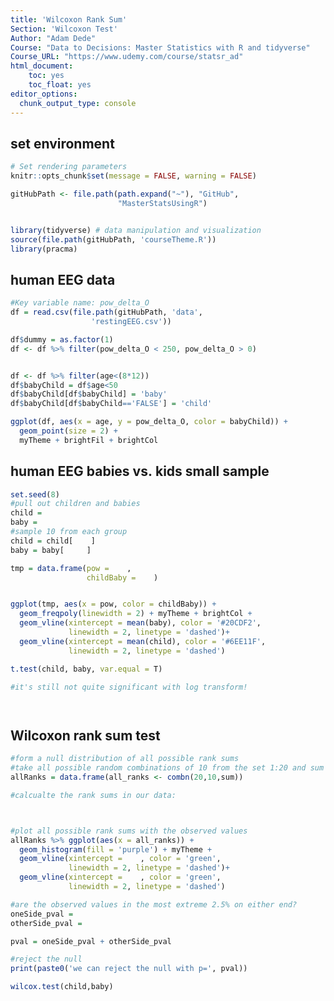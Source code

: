```yaml
---
title: 'Wilcoxon Rank Sum'
Section: 'Wilcoxon Test'
Author: "Adam Dede"
Course: "Data to Decisions: Master Statistics with R and tidyverse"
Course_URL: "https://www.udemy.com/course/statsr_ad" 
html_document:
    toc: yes
    toc_float: yes
editor_options:
  chunk_output_type: console
---
```



## set environment

```r

# Set rendering parameters
knitr::opts_chunk$set(message = FALSE, warning = FALSE)

gitHubPath <- file.path(path.expand("~"), "GitHub", 
                        "MasterStatsUsingR")


library(tidyverse) # data manipulation and visualization
source(file.path(gitHubPath, 'courseTheme.R'))
library(pracma)

```

## human EEG data 

```r

#Key variable name: pow_delta_O
df = read.csv(file.path(gitHubPath, 'data',
                  'restingEEG.csv'))

df$dummy = as.factor(1) 
df <- df %>% filter(pow_delta_O < 250, pow_delta_O > 0)


df <- df %>% filter(age<(8*12))
df$babyChild = df$age<50
df$babyChild[df$babyChild] = 'baby'
df$babyChild[df$babyChild=='FALSE'] = 'child'

ggplot(df, aes(x = age, y = pow_delta_O, color = babyChild)) + 
  geom_point(size = 2) + 
  myTheme + brightFil + brightCol 


```

## human EEG babies vs. kids small sample

```r

set.seed(8)
#pull out children and babies
child = 
baby = 
#sample 10 from each group 
child = child[    ]
baby = baby[     ]

tmp = data.frame(pow =    ,
                 childBaby =    )


ggplot(tmp, aes(x = pow, color = childBaby)) + 
  geom_freqpoly(linewidth = 2) + myTheme + brightCol + 
  geom_vline(xintercept = mean(baby), color = '#20CDF2', 
             linewidth = 2, linetype = 'dashed')+ 
  geom_vline(xintercept = mean(child), color = '#6EE11F', 
             linewidth = 2, linetype = 'dashed')

t.test(child, baby, var.equal = T)

#it's still not quite significant with log transform! 




```

## Wilcoxon rank sum test

```r

#form a null distribution of all possible rank sums
#take all possible random combinations of 10 from the set 1:20 and sum them:
allRanks = data.frame(all_ranks <- combn(20,10,sum)) 

#calcualte the rank sums in our data: 



#plot all possible rank sums with the observed values
allRanks %>% ggplot(aes(x = all_ranks)) + 
  geom_histogram(fill = 'purple') + myTheme + 
  geom_vline(xintercept =    , color = 'green', 
             linewidth = 2, linetype = 'dashed')+ 
  geom_vline(xintercept =    , color = 'green', 
             linewidth = 2, linetype = 'dashed')

#are the observed values in the most extreme 2.5% on either end? 
oneSide_pval = 
otherSide_pval =

pval = oneSide_pval + otherSide_pval

#reject the null
print(paste0('we can reject the null with p=', pval))

wilcox.test(child,baby)

```

